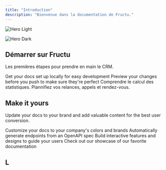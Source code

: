 ```yaml
---
title: "Introduction"
description: "Bienvenue dans la documentation de Fructu."
---
```


<img
  className="block dark:hidden"
  src="/images/hero-light.png"
  alt="Hero Light"
/>

<img
  className="hidden dark:block"
  src="/fructupreview.png"
  alt="Hero Dark"
  title={true}
/>

## Démarrer sur Fructu

Les premières étapes pour prendre en main le CRM.

<CardGroup cols={2}>
  <Card title="Configurez votre Workspace" icon="pen-to-square" href="https://mintlify.com/docs/quickstart">
    Get your docs set up locally for easy development
  </Card>
  <Card title="Leads" icon="users" href="https://mintlify.com/docs/development">
    Preview your changes before you push to make sure they're perfect
  </Card>
  <Card title="Dashboard" icon="chart-line">
    Comprendre le calcul des statistiques.
  </Card>
  <Card title="Tâches" icon="calendar-check">
    Plannifiez vos relances, appels et rendez-vous.
  </Card>
</CardGroup>

## Make it yours

Update your docs to your brand and add valuable content for the best user conversion.

<CardGroup cols={2}>
  <Card title="Customize Style" icon="palette" href="https://mintlify.com/docs/settings/global">
    Customize your docs to your company's colors and brands
  </Card>
  <Card title="Intégration API" icon="code" href="https://mintlify.com/docs/api-playground/openapi">
    Automatically generate endpoints from an OpenAPI spec
  </Card>
  <Card title="Add Components" icon="screwdriver-wrench" href="https://mintlify.com/docs/content/components/accordions">
    Build interactive features and designs to guide your users
  </Card>
  <Card title="Get Inspiration" icon="stars" href="https://mintlify.com/customers">
    Check out our showcase of our favorite documentation
  </Card>
</CardGroup>

## L